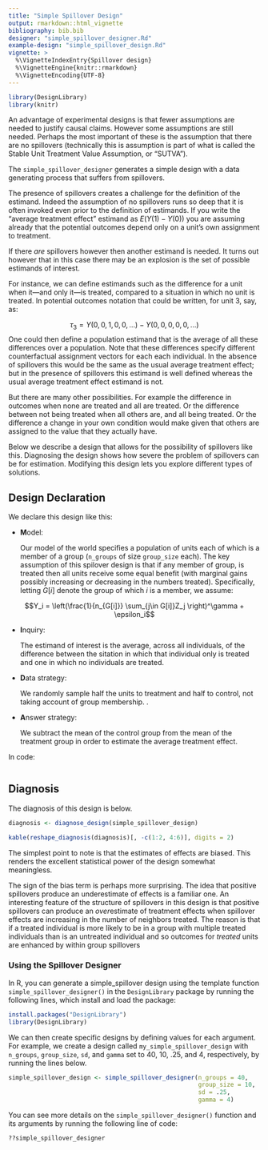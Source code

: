 ```yaml
---
title: "Simple Spillover Design"
output: rmarkdown::html_vignette
bibliography: bib.bib
designer: "simple_spillover_designer.Rd"
example-design: "simple_spillover_design.Rd"
vignette: >
  %\VignetteIndexEntry{Spillover design}
  %\VignetteEngine{knitr::rmarkdown}
  %\VignetteEncoding{UTF-8}
---
```



```r
library(DesignLibrary)
library(knitr)
```


An advantage of experimental designs is that fewer assumptions are needed to justify causal claims. However some assumptions are still needed. Perhaps the most important of these is the assumption that there are no spillovers (technically this is assumption is part of what is called the Stable Unit Treatment Value Assumption, or "SUTVA"). 

The `simple_spillover_designer` generates a simple design with a data generating process that suffers from spillovers. 

The presence of spillovers creates a challenge for the definition of the estimand. Indeed the assumption of no spillovers runs so deep that it is often invoked even prior to the definition of estimands. If you write the "average treatment effect" estimand as $E(Y(1) - Y(0))$ you are assuming already that the potential outcomes depend only on a unit's own assignment to treatment. 

If there *are* spillovers however then another estimand is needed. It turns out however that in this case there may be an explosion is the set of  possible estimands of interest. 

For instance, we can define  estimands such as  the difference for a unit when it---and only it---is treated, compared to a situation in which no unit is treated. In potential outcomes notation that could be written, for unit 3, say,  as:

$$\tau_3 = Y(0,0,1,0,0,\dots) -  Y(0,0,0,0,0,\dots)$$
One could then define a population estimand that is the average of  all these differences over a population. Note that these differences specify  different counterfactual assignment vectors for each each individual. In the absence of spillovers this would be the same as the usual average treatment effect; but in the presence of spillovers this estimand is well defined whereas the usual average treatment effect estimand is not. 

But there are many other possibilities. For example the difference in outcomes when none are treated and all are treated. Or the difference between not being treated when all others are, and all being treated. Or the difference a change in your own condition would make given that others are assigned to the value that they actually have.

Below we describe a  design that allows for the possibility of spillovers like this. Diagnosing the design shows how severe the problem of spillovers can be for estimation. Modifying this design lets you explore  different types of solutions.



## Design Declaration

We  declare this design like this:

- **M**odel: 
    
    Our model of the world specifies a population of units each of which is a member of a group (`n_groups` of size `group_size` each). The key assumption of this spilover design is that if any member of group, is treated then all units receive some equal benefit (with marginal gains possibly increasing or decreasing in the numbers treated). Specifically, letting $G[i]$ denote the group of which $i$ is a member,  we assume:
    
$$Y_i = \left(\frac{1}{n_{G[i]}} \sum_{j\in G[i]}Z_j \right)^\gamma + \epsilon_i$$
        

- **I**nquiry: 
    
    The estimand of interest is the average, across all individuals, of the difference between the sitation in which that individual only is treated and one in which no individuals are treated. 

- **D**ata strategy: 
    
    We randomly sample half the units to treatment and half to control, not taking account of group membership. .

- **A**nswer strategy: 
    
    We subtract the mean of the control group from the mean of the treatment group in order to estimate the average treatment effect.


In code:

```r
```

## Diagnosis

The diagnosis of this design is below. 


```r
diagnosis <- diagnose_design(simple_spillover_design)
```


```r
kable(reshape_diagnosis(diagnosis)[, -c(1:2, 4:6)], digits = 2)
```


The simplest point to note is that the estimates of effects are biased. This renders the excellent statistical power of the design somewhat meaningless. 

The sign of the bias term is perhaps more surprising. The idea that positive spillovers produce an underestimate of effects is a familiar one. An interesting feature of the structure of spillovers in this design is that positive spillovers can produce an *over*estimate of treatment effects when spillover effects are increasing in the number of neighbors treated. The reason is that if a treated individual is more likely to be in a group with multiple treated individuals than is an untreated individual and so outcomes for *treated* units are enhanced by within group spillovers 

### Using the Spillover Designer

In R, you can generate a simple_spillover design using the template function `simple_spillover_designer()` in the `DesignLibrary` package by running the following lines, which install and load the package:

```r
install.packages("DesignLibrary")
library(DesignLibrary)
```

We can then create specific designs by defining values for each argument. For example, we create a design called `my_simple_spillover_design` with `n_groups`, `group_size`, `sd`, and `gamma` set to 40, 10, .25, and 4, respectively, by running the lines below.

```r
simple_spillover_design <- simple_spillover_designer(n_groups = 40, 
                                                     group_size = 10,
                                                     sd = .25,
                                                     gamma = 4)
```

You can see more details on the `simple_spillover_designer()` function and its arguments by running the following line of code:

```r
??simple_spillover_designer
```
























